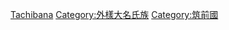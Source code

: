 {{Catnav|頁面分類|人物|各國人物|日本人|日本氏族}}
{{Catnav|頁面分類|...|系譜學|姓氏|日本氏族}}
{{Catnav|頁面分類|...|家世與傳承|家族|日本氏族}}

[[Category:大友氏|Tachibana]]
[[Category:外樣大名氏族|Category:外樣大名氏族]]
[[Category:筑前國|Category:筑前國]]
